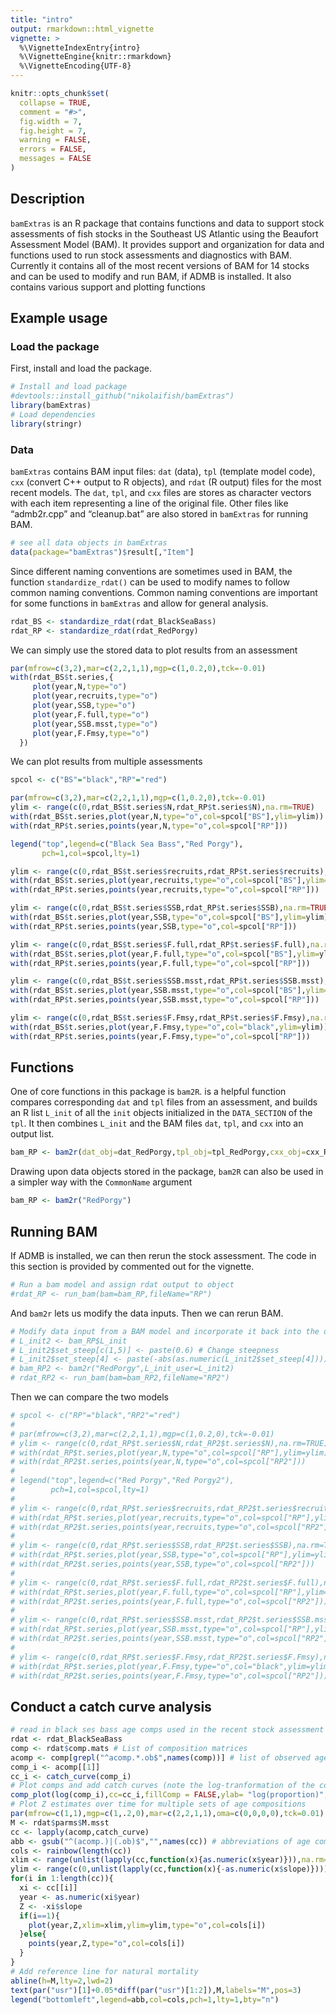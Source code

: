 ```yaml
---
title: "intro"
output: rmarkdown::html_vignette
vignette: >
  %\VignetteIndexEntry{intro}
  %\VignetteEngine{knitr::rmarkdown}
  %\VignetteEncoding{UTF-8}
---
```



```r
knitr::opts_chunk$set(
  collapse = TRUE,
  comment = "#>",
  fig.width = 7,
  fig.height = 7,
  warning = FALSE,
  errors = FALSE,
  messages = FALSE
)
```

## Description

`bamExtras` is an R package that contains functions and data to support
stock assessments of fish stocks in the Southeast US Atlantic using the Beaufort
Assessment Model (BAM). It provides support and organization for data and functions used to run stock assessments and diagnostics with BAM. Currently it contains all of the most recent versions of BAM for 14 stocks and can be used to modify and run BAM, if ADMB is installed. It also contains various support and plotting functions


## Example usage

### Load the package

First, install and load the package. 

```r
# Install and load package
#devtools::install_github("nikolaifish/bamExtras")
library(bamExtras)
# Load dependencies
library(stringr)
```

### Data
`bamExtras` contains BAM input files: `dat` (data), `tpl` (template model code), `cxx` (convert C++ output to R objects), and `rdat` (R output) files for the most recent models. The `dat`, `tpl`, and `cxx` files are stores as character vectors with each item representing a line of the original file. Other files like "admb2r.cpp" and "cleanup.bat" are also stored in `bamExtras` for running BAM.

```r
# see all data objects in bamExtras
data(package="bamExtras")$result[,"Item"]
```

Since different naming conventions are sometimes used in BAM, the function `standardize_rdat()` can be used to modify names to follow common naming conventions. Common naming conventions are important for some functions in `bamExtras` and allow for general analysis.

```r
rdat_BS <- standardize_rdat(rdat_BlackSeaBass)
rdat_RP <- standardize_rdat(rdat_RedPorgy)
```

We can simply use the stored data to plot results from an assessment

```r
par(mfrow=c(3,2),mar=c(2,2,1,1),mgp=c(1,0.2,0),tck=-0.01)
with(rdat_BS$t.series,{
     plot(year,N,type="o")
     plot(year,recruits,type="o")  
     plot(year,SSB,type="o")
     plot(year,F.full,type="o")
     plot(year,SSB.msst,type="o")
     plot(year,F.Fmsy,type="o")
  })
```

We can plot results from multiple assessments

```r
spcol <- c("BS"="black","RP"="red")

par(mfrow=c(3,2),mar=c(2,2,1,1),mgp=c(1,0.2,0),tck=-0.01)
ylim <- range(c(0,rdat_BS$t.series$N,rdat_RP$t.series$N),na.rm=TRUE)
with(rdat_BS$t.series,plot(year,N,type="o",col=spcol["BS"],ylim=ylim))
with(rdat_RP$t.series,points(year,N,type="o",col=spcol["RP"]))

legend("top",legend=c("Black Sea Bass","Red Porgy"),
       pch=1,col=spcol,lty=1)

ylim <- range(c(0,rdat_BS$t.series$recruits,rdat_RP$t.series$recruits),na.rm=TRUE)
with(rdat_BS$t.series,plot(year,recruits,type="o",col=spcol["BS"],ylim=ylim))
with(rdat_RP$t.series,points(year,recruits,type="o",col=spcol["RP"]))

ylim <- range(c(0,rdat_BS$t.series$SSB,rdat_RP$t.series$SSB),na.rm=TRUE)
with(rdat_BS$t.series,plot(year,SSB,type="o",col=spcol["BS"],ylim=ylim))
with(rdat_RP$t.series,points(year,SSB,type="o",col=spcol["RP"]))

ylim <- range(c(0,rdat_BS$t.series$F.full,rdat_RP$t.series$F.full),na.rm=TRUE)
with(rdat_BS$t.series,plot(year,F.full,type="o",col=spcol["BS"],ylim=ylim))
with(rdat_RP$t.series,points(year,F.full,type="o",col=spcol["RP"]))

ylim <- range(c(0,rdat_BS$t.series$SSB.msst,rdat_RP$t.series$SSB.msst),na.rm=TRUE)
with(rdat_BS$t.series,plot(year,SSB.msst,type="o",col=spcol["BS"],ylim=ylim))
with(rdat_RP$t.series,points(year,SSB.msst,type="o",col=spcol["RP"]))

ylim <- range(c(0,rdat_BS$t.series$F.Fmsy,rdat_RP$t.series$F.Fmsy),na.rm=TRUE)
with(rdat_BS$t.series,plot(year,F.Fmsy,type="o",col="black",ylim=ylim))
with(rdat_RP$t.series,points(year,F.Fmsy,type="o",col=spcol["RP"]))
```

## Functions

One of core functions in this package is `bam2R`. is a helpful function compares corresponding `dat` and `tpl` files from an assessment, and builds an R list `L_init` of all the `init` objects initialized in the `DATA_SECTION` of the `tpl`. It then combines `L_init` and the BAM files `dat`, `tpl`, and `cxx` into an output list.

```r
bam_RP <- bam2r(dat_obj=dat_RedPorgy,tpl_obj=tpl_RedPorgy,cxx_obj=cxx_RedPorgy)
```

Drawing upon data objects stored in the package, `bam2R` can also be used in a simpler way with the `CommonName` argument

```r
bam_RP <- bam2r("RedPorgy")
```

## Running BAM
If ADMB is installed, we can then rerun the stock assessment. The code in this section is provided by commented out for the vignette.

```r
# Run a bam model and assign rdat output to object
#rdat_RP <- run_bam(bam=bam_RP,fileName="RP")
```

And `bam2r` lets us modify the data inputs. Then we can rerun BAM.


```r
# Modify data input from a BAM model and incorporate it back into the dat file object
# L_init2 <- bam_RP$L_init
# L_init2$set_steep[c(1,5)] <- paste(0.6) # Change steepness
# L_init2$set_steep[4] <- paste(-abs(as.numeric(L_init2$set_steep[4]))) # Fix steepness
# bam_RP2 <- bam2r("RedPorgy",L_init_user=L_init2)
# rdat_RP2 <- run_bam(bam=bam_RP2,fileName="RP2")
```

Then we can compare the two models

```r
# spcol <- c("RP"="black","RP2"="red")
# 
# par(mfrow=c(3,2),mar=c(2,2,1,1),mgp=c(1,0.2,0),tck=-0.01)
# ylim <- range(c(0,rdat_RP$t.series$N,rdat_RP2$t.series$N),na.rm=TRUE)
# with(rdat_RP$t.series,plot(year,N,type="o",col=spcol["RP"],ylim=ylim))
# with(rdat_RP2$t.series,points(year,N,type="o",col=spcol["RP2"]))
# 
# legend("top",legend=c("Red Porgy","Red Porgy2"),
#        pch=1,col=spcol,lty=1)
# 
# ylim <- range(c(0,rdat_RP$t.series$recruits,rdat_RP2$t.series$recruits),na.rm=TRUE)
# with(rdat_RP$t.series,plot(year,recruits,type="o",col=spcol["RP"],ylim=ylim))
# with(rdat_RP2$t.series,points(year,recruits,type="o",col=spcol["RP2"]))
# 
# ylim <- range(c(0,rdat_RP$t.series$SSB,rdat_RP2$t.series$SSB),na.rm=TRUE)
# with(rdat_RP$t.series,plot(year,SSB,type="o",col=spcol["RP"],ylim=ylim))
# with(rdat_RP2$t.series,points(year,SSB,type="o",col=spcol["RP2"]))
# 
# ylim <- range(c(0,rdat_RP$t.series$F.full,rdat_RP2$t.series$F.full),na.rm=TRUE)
# with(rdat_RP$t.series,plot(year,F.full,type="o",col=spcol["RP"],ylim=ylim))
# with(rdat_RP2$t.series,points(year,F.full,type="o",col=spcol["RP2"]))
# 
# ylim <- range(c(0,rdat_RP$t.series$SSB.msst,rdat_RP2$t.series$SSB.msst),na.rm=TRUE)
# with(rdat_RP$t.series,plot(year,SSB.msst,type="o",col=spcol["RP"],ylim=ylim))
# with(rdat_RP2$t.series,points(year,SSB.msst,type="o",col=spcol["RP2"]))
# 
# ylim <- range(c(0,rdat_RP$t.series$F.Fmsy,rdat_RP2$t.series$F.Fmsy),na.rm=TRUE)
# with(rdat_RP$t.series,plot(year,F.Fmsy,type="o",col="black",ylim=ylim))
# with(rdat_RP2$t.series,points(year,F.Fmsy,type="o",col=spcol["RP2"]))
```


## Conduct a catch curve analysis

```r
# read in black ses bass age comps used in the recent stock assessment
rdat <- rdat_BlackSeaBass
comp <- rdat$comp.mats # List of composition matrices
acomp <- comp[grepl("^acomp.*.ob$",names(comp))] # list of observed age composition matrices
comp_i <- acomp[[1]]  
cc_i <- catch_curve(comp_i)
# Plot comps and add catch curves (note the log-tranformation of the composition data)
comp_plot(log(comp_i),cc=cc_i,fillComp = FALSE,ylab= "log(proportion)",xlab="age",title="black sea bass commercial handline catch curves")
# Plot Z estimates over time for multiple sets of age compositions
par(mfrow=c(1,1),mgp=c(1,.2,0),mar=c(2,2,1,1),oma=c(0,0,0,0),tck=0.01)
M <- rdat$parms$M.msst
cc <- lapply(acomp,catch_curve)
abb <- gsub("^(acomp.)|(.ob)$","",names(cc)) # abbreviations of age composition fleets
cols <- rainbow(length(cc))
xlim <- range(unlist(lapply(cc,function(x){as.numeric(x$year)})),na.rm=TRUE)
ylim <- range(c(0,unlist(lapply(cc,function(x){-as.numeric(x$slope)}))),na.rm=TRUE)
for(i in 1:length(cc)){
  xi <- cc[[i]]
  year <- as.numeric(xi$year)
  Z <- -xi$slope
  if(i==1){
    plot(year,Z,xlim=xlim,ylim=ylim,type="o",col=cols[i])
  }else{
    points(year,Z,type="o",col=cols[i])
  }
}
# Add reference line for natural mortality
abline(h=M,lty=2,lwd=2)
text(par("usr")[1]+0.05*diff(par("usr")[1:2]),M,labels="M",pos=3)
legend("bottomleft",legend=abb,col=cols,pch=1,lty=1,bty="n")
```
